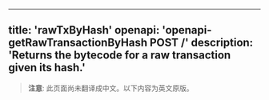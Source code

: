 <!-- AUTO-GENERATED-CONTENT:START (ENGLISH-COPY) -->
---
title: 'rawTxByHash'
openapi: 'openapi-getRawTransactionByHash POST /'
description: 'Returns the bytecode for a raw transaction given its hash.'
---

> **注意**: 此页面尚未翻译成中文。以下内容为英文原版。
